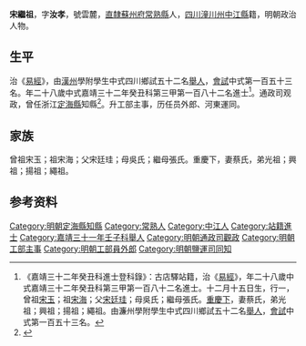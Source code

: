 {{明清人物信息框
| 姓名 = 宋繼祖
| 原名 =
| 圖片名稱= 
| 圖片大小 =
| 圖片說明 = 
| 最高職務 = 河東盐运司同知
| 國家 = 大明 
| 爵位 =
| 籍貫 = [[四川|四川]][[漢州|漢州]]
| 族裔 = 
| 字號 = 
| 諡號 =
| 出生日期 = 丙戌十二月十五日
| 出生地點 = 
| 逝世日期 = 卒年不詳 
| 逝世地點 =
| 墓葬 =
| 配偶 = 娶蔡氏
| 親屬 = （子）宋守愚、宋守拙
| 出身 =
* 嘉靖三十一年壬子科舉人
* 嘉靖三十二年癸丑科同進士出身
| 經歷 =
| 著作 = 
}}
'''宋繼祖'''{{BD|1526年||？年||}}，字'''汝孝'''，號雲麓，[[南直隸|直隸]][[蘇州府|蘇州府]][[常熟縣|常熟縣]]人，[[四川|四川]][[潼川州|潼川州]][[中江縣|中江縣]]籍，明朝政治人物。

==生平==
治《[[易經|易經]]》，由[[漢州|漢州]]學附學生中式四川鄉試五十二名[[舉人|舉人]]，[[會試|會試]]中式第一百五十三名。年二十八歲中式嘉靖三十二年癸丑科第三甲第一百八十二名進士<ref>《嘉靖三十二年癸丑科進士登科錄》：古店驛站籍，治《[[易經|易經]]》，年二十八歲中式嘉靖三十二年癸丑科第三甲第一百八十二名進士。十二月十五日生，行一，曾祖[[宋玉|宋玉]]；祖[[宋海|宋海]]；父[[宋廷珪|宋廷珪]]；母吳氏；繼母張氏。[[重慶下|重慶下]]，妻蔡氏，弟光祖；興祖；揚祖；繩祖。由濂州學附學生中式四川鄉試五十二名[[舉人|舉人]]，[[會試|會試]]中式第一百五十三名。</ref>。通政司观政，曾任浙江[[定海縣|定海縣]]知縣<ref>{{Cite web |url=http://zbswh.zhxww.net/gaer/zb4/zhdl/201211/20121120085552.asp |title=清乾隆十五年重修后海城塘工程考 |accessdate=2016-11-15 |archive-date=2016-11-15 |archive-url=https://web.archive.org/web/20161115194124/http://zbswh.zhxww.net/gaer/zb4/zhdl/201211/20121120085552.asp |dead-url=no }}</ref>。升工部主事，历任员外郎、河東運同。

==家族== 
曾祖宋玉；祖宋海；父宋廷珪；母吳氏；繼母張氏。重慶下，妻蔡氏，弟光祖；興祖；揚祖；繩祖。

== 参考资料 ==
{{reflist}}

{{嘉靖三十二年癸丑科殿试金榜}}

{{Authority control}}
{{DEFAULTSORT:Song宋}}
[[Category:明朝定海縣知縣|Category:明朝定海縣知縣]]
[[Category:常熟人|Category:常熟人]]
[[Category:中江人|Category:中江人]]
[[Category:站籍進士|Category:站籍進士]]
[[Category:嘉靖三十一年壬子科舉人|Category:嘉靖三十一年壬子科舉人]]
[[Category:明朝通政司觀政|Category:明朝通政司觀政]]
[[Category:明朝工部主事|Category:明朝工部主事]]
[[Category:明朝工部員外郎|Category:明朝工部員外郎]]
[[Category:明朝鹽運司同知|Category:明朝鹽運司同知]]


{{明朝人物小作品}}